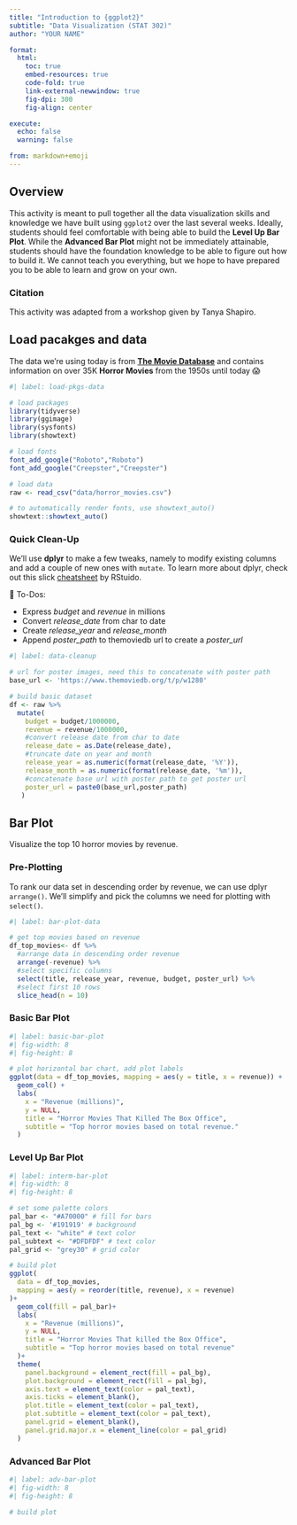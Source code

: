 ```yaml
---
title: "Introduction to {ggplot2}"
subtitle: "Data Visualization (STAT 302)"
author: "YOUR NAME"

format:
  html:
    toc: true
    embed-resources: true
    code-fold: true
    link-external-newwindow: true
    fig-dpi: 300
    fig-align: center

execute:
  echo: false
  warning: false

from: markdown+emoji 
---
```


## Overview

This activity is meant to pull together all the data visualization skills and knowledge we have built using `ggplot2` over the last several weeks. Ideally, students should feel comfortable with being able to build the **Level Up Bar Plot**. While the **Advanced Bar Plot** might not be immediately attainable, students should have the foundation knowledge to be able to figure out how to build it. We cannot teach you everything, but we hope to have prepared you to be able to learn and grow on your own.

### Citation

This activity was adapted from a workshop given by Tanya Shapiro.

## Load pacakges and data 

The data we're using today is from [**The Movie Database**](https://www.themoviedb.org/) and contains information on over 35K **Horror Movies** from the 1950s until today 😱

```r
#| label: load-pkgs-data

# load packages
library(tidyverse)
library(ggimage)
library(sysfonts)
library(showtext)

# load fonts
font_add_google("Roboto","Roboto")
font_add_google("Creepster","Creepster")

# load data
raw <- read_csv("data/horror_movies.csv")

# to automatically render fonts, use showtext_auto()
showtext::showtext_auto()
```



### Quick Clean-Up

We'll use **dplyr** to make a few tweaks, namely to modify existing columns and add a couple of new ones with `mutate`. To learn more about dplyr, check out this slick [cheatsheet](https://www.rstudio.com/wp-content/uploads/2015/02/data-wrangling-cheatsheet.pdf) by RStuido.

🧹 To-Dos:

-   Express *budget* and *revenue* in millions
-   Convert *release_date* from char to date
-   Create *release_year* and *release_month*
-   Append *poster_path* to themoviedb url to create a *poster_url*

```r
#| label: data-cleanup

# url for poster images, need this to concatenate with poster path
base_url <- 'https://www.themoviedb.org/t/p/w1280'

# build basic dataset
df <- raw %>% 
  mutate(
    budget = budget/1000000,
    revenue = revenue/1000000,
    #convert release date from char to date
    release_date = as.Date(release_date),
    #truncate date on year and month
    release_year = as.numeric(format(release_date, '%Y')),
    release_month = as.numeric(format(release_date, '%m')),
    #concatenate base url with poster path to get poster url
    poster_url = paste0(base_url,poster_path)
   )
```

## Bar Plot

Visualize the top 10 horror movies by revenue.

### Pre-Plotting

To rank our data set in descending order by revenue, we can use dplyr `arrange()`. We'll simplify and pick the columns we need for plotting with `select()`. 

```r
#| label: bar-plot-data

# get top movies based on revenue
df_top_movies<- df %>% 
  #arrange data in descending order revenue
  arrange(-revenue) %>% 
  #select specific columns
  select(title, release_year, revenue, budget, poster_url) %>% 
  #select first 10 rows
  slice_head(n = 10)
```

### Basic Bar Plot

```r
#| label: basic-bar-plot
#| fig-width: 8
#| fig-height: 8

# plot horizontal bar chart, add plot labels
ggplot(data = df_top_movies, mapping = aes(y = title, x = revenue)) +
  geom_col() +
  labs(
    x = "Revenue (millions)",
    y = NULL,
    title = "Horror Movies That Killed The Box Office",
    subtitle = "Top horror movies based on total revenue."
  )
```

### Level Up Bar Plot

```r
#| label: interm-bar-plot
#| fig-width: 8
#| fig-height: 8

# set some palette colors
pal_bar <- "#A70000" # fill for bars
pal_bg <- '#191919' # background
pal_text <- "white" # text color
pal_subtext <- "#DFDFDF" # text color
pal_grid <- "grey30" # grid color

# build plot
ggplot(
  data = df_top_movies,
  mapping = aes(y = reorder(title, revenue), x = revenue)
)+
  geom_col(fill = pal_bar)+
  labs(
    x = "Revenue (millions)",
    y = NULL,
    title = "Horror Movies That killed the Box Office",
    subtitle = "Top horror movies based on total revenue"
  )+
  theme(
    panel.background = element_rect(fill = pal_bg),
    plot.background = element_rect(fill = pal_bg),
    axis.text = element_text(color = pal_text),
    axis.ticks = element_blank(),
    plot.title = element_text(color = pal_text),
    plot.subtitle = element_text(color = pal_text),
    panel.grid = element_blank(),
    panel.grid.major.x = element_line(color = pal_grid)
  )
```

### Advanced Bar Plot

```r
#| label: adv-bar-plot
#| fig-width: 8
#| fig-height: 8

# build plot
```
